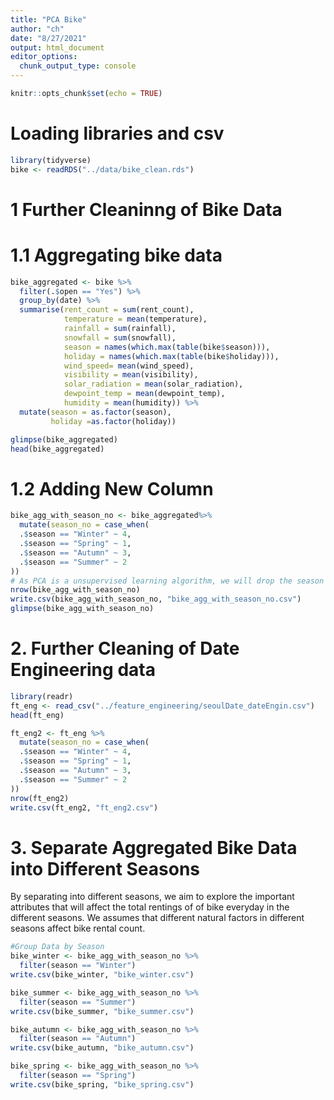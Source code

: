 ```yaml
---
title: "PCA Bike"
author: "ch"
date: "8/27/2021"
output: html_document
editor_options: 
  chunk_output_type: console
---
```


```r
knitr::opts_chunk$set(echo = TRUE)
```

# Loading libraries and csv

```r
library(tidyverse)
bike <- readRDS("../data/bike_clean.rds")
```

# 1 Further Cleaninng of Bike Data
# 1.1 Aggregating bike data
```r
bike_aggregated <- bike %>%
  filter(.$open == "Yes") %>%
  group_by(date) %>%
  summarise(rent_count = sum(rent_count),
            temperature = mean(temperature),
            rainfall = sum(rainfall),
            snowfall = sum(snowfall),
            season = names(which.max(table(bike$season))),
            holiday = names(which.max(table(bike$holiday))),
            wind_speed= mean(wind_speed),
            visibility = mean(visibility),
            solar_radiation = mean(solar_radiation),
            dewpoint_temp = mean(dewpoint_temp),
            humidity = mean(humidity)) %>%
  mutate(season = as.factor(season),
         holiday =as.factor(holiday))

glimpse(bike_aggregated)
head(bike_aggregated)
```

# 1.2 Adding New Column 
```r
bike_agg_with_season_no <- bike_aggregated%>%
  mutate(season_no = case_when(
  .$season == "Winter" ~ 4,
  .$season == "Spring" ~ 1,
  .$season == "Autumn" ~ 3,
  .$season == "Summer" ~ 2
))
# As PCA is a unsupervised learning algorithm, we will drop the season column
nrow(bike_agg_with_season_no)
write.csv(bike_agg_with_season_no, "bike_agg_with_season_no.csv")
glimpse(bike_agg_with_season_no)
```


# 2. Further Cleaning of Date Engineering data

```r
library(readr)
ft_eng <- read_csv("../feature_engineering/seoulDate_dateEngin.csv")
head(ft_eng)

ft_eng2 <- ft_eng %>%
  mutate(season_no = case_when(
  .$season == "Winter" ~ 4,
  .$season == "Spring" ~ 1,
  .$season == "Autumn" ~ 3,
  .$season == "Summer" ~ 2
))
nrow(ft_eng2)
write.csv(ft_eng2, "ft_eng2.csv")
```

# 3. Separate Aggregated Bike Data into Different Seasons
By separating into different seasons, we aim to explore the important attributes that will affect the total rentings of of bike everyday in the different seasons. We assumes that different natural factors in different seasons affect bike rental count.

```r
#Group Data by Season
bike_winter <- bike_agg_with_season_no %>%
  filter(season == "Winter")
write.csv(bike_winter, "bike_winter.csv")

bike_summer <- bike_agg_with_season_no %>%
  filter(season == "Summer")
write.csv(bike_summer, "bike_summer.csv")

bike_autumn <- bike_agg_with_season_no %>%
  filter(season == "Autumn")
write.csv(bike_autumn, "bike_autumn.csv")

bike_spring <- bike_agg_with_season_no %>%
  filter(season == "Spring")
write.csv(bike_spring, "bike_spring.csv")
```

